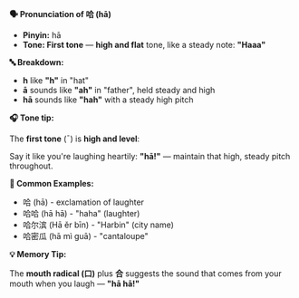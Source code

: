 **🗣️ Pronunciation of 哈 (hā)**

- **Pinyin:** hā
- **Tone: First tone** — **high and flat** tone, like a steady note: **"Haaa"**

**🔤 Breakdown:**

- **h** like **"h"** in "hat"
- **ā** sounds like **"ah"** in "father", held steady and high
- **hā** sounds like **"hah"** with a steady high pitch

**🎧 Tone tip:**

The **first tone** (ˉ) is **high and level**:

Say it like you're laughing heartily: **"hā!"** — maintain that high, steady pitch throughout.

**📝 Common Examples:**

- 哈 (hā) - exclamation of laughter
- 哈哈 (hā hā) - "haha" (laughter)
- 哈尔滨 (Hā ěr bīn) - "Harbin" (city name)
- 哈密瓜 (hā mì guā) - "cantaloupe"

**💡 Memory Tip:**

The **mouth radical (口)** plus **合** suggests the sound that comes from your mouth when you laugh
— **"hā hā!"**

